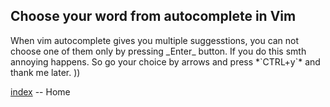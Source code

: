 == Choose your word from autocomplete in Vim ==

When vim autocomplete gives you multiple suggesstions, you can not choose one of them only by pressing _Enter_ button. If you do this smth annoying happens. So go your choice by arrows and press *`CTRL+y`* and thank me later. ))

[[index]] -- Home
